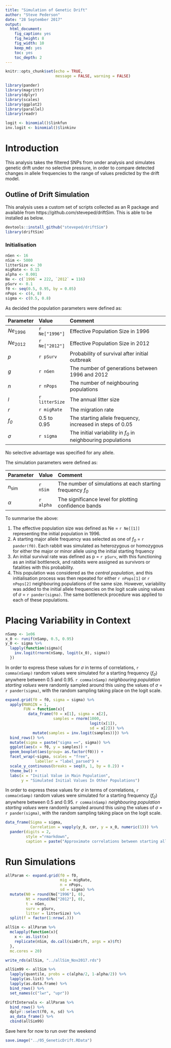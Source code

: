 ```yaml
---
title: "Simulation of Genetic Drift"
author: "Steve Pederson"
date: "28 September 2017"
output: 
  html_document: 
    fig_caption: yes
    fig_height: 8
    fig_width: 10
    keep_md: yes
    toc: yes
    toc_depth: 2
---
```


```r
knitr::opts_chunk$set(echo = TRUE,
                      message = FALSE, warning = FALSE)
```


```r
library(pander)
library(magrittr)
library(dplyr)
library(scales)
library(ggplot2)
library(parallel)
library(readr)
```

```r
logit <- binomial()$linkfun
inv.logit <- binomial()$linkinv
```

# Introduction

This analysis takes the filtered SNPs from under analysis and simulates genetic drift under no selective pressure, in order to compare detected changes in allele frequencies to the range of values predicted by the drift model.

## Outline of Drift Simulation

This analysis uses a custom set of scripts collected as an R package and available from https://github.com/steveped/driftSim.
This is able to be installed as below.

```r
devtools::install_github("steveped/driftSim")
library(driftSim)
```

### Initialisation

```r
nGen <- 16
nSim <- 5000
litterSize <- 30
migRate <- 0.15
alpha <- 0.001
Ne <- c(`1996` = 222, `2012` = 116)
pSurv <- 0.1
f0 <- seq(0.5, 0.95, by = 0.05)
nPops <- c(4, 8)
sigma <- c(0.5, 0.8)
```


As decided the population parameters were defined as:

| Parameter   | Value          | Comment                                                     |
|:----------- |:-------------- |:----------------------------------------------------------- |
| *Ne*~1996~  | `r Ne["1996"]` | Effective Population Size in 1996                           |
| *Ne*~2012~  | `r Ne["2012"]` | Effective Population Size in 2012                           |
| *p*         | `r pSurv`      | Probability of survival after initial outbreak              |
| *g*         | `r nGen`       | The number of generations between 1996 and 2012             |
| *n*         | `r nPops`      | The number of neighbouring populations                      |
| *l*         | `r litterSize` | The annual litter size                                      |
| *r*         | `r migRate`    | The migration rate                                          |
| *f~0~*      | 0.5 to 0.95    | The starting allele frequency, increased in steps of 0.05  |
| *&sigma;*   | `r sigma`      | The initial variability in *f~0~* in neighbouring populations |

No selective advantage was specified for any allele.

The simulation parameters were defined as:

| Parameter   | Value     | Comment                                                     |
|:----------- |:--------- |:----------------------------------------------------------- |
| *n*~sim~    | `r nSim`  | The number of simulations at each starting frequency *f~0~* |
| *&alpha;*   | `r alpha` | The significance level for plotting confidence bands        |


To summarise the above:

1. The effective population size was defined as Ne = `r Ne[[1]]` representing the initial population in 1996. 
2. A starting major allele frequency was selected as one of *f~0~* = `r pander(f0)`. Each rabbit was simulated as heterozygous or homozygous for either the major or minor allele using the initial starting frquency
3. An initial survival rate was defined as p = `r pSurv`, with this functioning as an initial bottleneck, and rabbits were assigned as survivors or fatalities with this probability.
4. This population was considered as the *central population*, and this initialisation process was then repeated for either `r nPops[1]` or `r nPops[2]` neighbouring populations of the same size. However, variability was added to the initial allele frequencies on the logit scale using values of *&sigma;* = `r pander(sigma)`. The same bottleneck procedure was applied to each of these populations.


# Placing Variability in Context


```r
nSamp <- 1e06
x_0 <- runif(nSamp, 0.5, 0.95)
y_0 <- sigma %>%
  lapply(function(sigma){
    inv.logit(rnorm(nSamp, logit(x_0), sigma))
  })
```


In order to express these values for *&sigma;* in terms of correlations, `r comma(nSamp)` random values were simulated for a starting frequency (*f~0~*) anywhere between 0.5 and 0.95.
`r comma(nSamp)` _neighbouring population starting values_ were randomly sampled around this using the values of *&sigma;* = `r pander(sigma)`, with the random sampling taking place on the logit scale.


```r
expand.grid(f0 = f0, sigma = sigma) %>%
  apply(MARGIN = 1,
        FUN = function(x){
          data_frame(f0 = x[1], sigma = x[2],
                     samples = rnorm(1000,
                                     logit(x[1]),
                                     sd = x[2])) %>%
            mutate(samples = inv.logit(samples))}) %>%
  bind_rows() %>%
  mutate(sigma = paste("sigma ==", sigma)) %>%
  ggplot(aes(x = f0, y = samples)) +
  geom_boxplot(aes(group= as.factor(f0))) +
  facet_wrap(~sigma, scales = "free",
             labeller = "label_parsed") +
  scale_y_continuous(breaks = seq(0, 1, by = 0.2)) +
  theme_bw() +
  labs(x = "Initial Value in Main Population",
       y = "Simulated Initial Values In Other Populations")
```


In order to express these values for *&sigma;* in terms of correlations, `r comma(nSamp)` random values were simulated for a starting frequency (*f~0~*) anywhere between 0.5 and 0.95.
`r comma(nSamp)` _neighbouring population starting values_ were randomly sampled around this using the values of *&sigma;* = `r pander(sigma)`, with the random sampling taking place on the logit scale.

```r
data_frame(Sigma = sigma,
           Correlation = vapply(y_0, cor, y = x_0, numeric(1))) %>%
  pander(digits = 2,
         style ="rmarkdown",
         caption = paste("Approximate correlations between starting allele frequencies in two populations, for three chosen values of $\\sigma$"))
```


# Run Simulations

```r
allParam <- expand.grid(f0 = f0,
                        mig = migRate,
                        n = nPops,
                        sd = sigma) %>%
  mutate(N0 = round(Ne["1996"], 0),
         Nt = round(Ne["2012"], 0),
         t = nGen,
         surv = pSurv,
         litter = litterSize) %>%
  split(f = factor(1:nrow(.)))
```

```r
allSim <- allParam %>%
  mclapply(function(x){
    x <- as.list(x)
    replicate(nSim, do.call(simDrift, args = x)$ft)
  },
  mc.cores = 20)
```

```r
write_rds(allSim, "../allSim_Nov2017.rds")
```

```r
allSim99 <- allSim %>%
  lapply(quantile, probs = c(alpha/2, 1-alpha/2)) %>%
  lapply(as.list) %>%
  lapply(as.data.frame) %>%
  bind_rows() %>%
  set_names(c("lwr", "upr"))
```


```r
driftIntervals <- allParam %>%
  bind_rows() %>%
  dplyr::select(f0, n, sd) %>%
  as_data_frame() %>%
  cbind(allSim99)
```


Save here for now to run over the weekend

```r
save.image("../05_GeneticDrift.RData")
```

